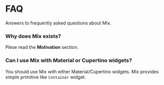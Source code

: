 # FAQ

Answers to frequently asked questions about Mix.

### Why does Mix exists?

Plese read the **Motivation** section.

### Can I use Mix with Material or Cupertino widgets?

You should use Mix with either Material/Cupertino widgets. Mix provides simple primitive like `Container` widget.
